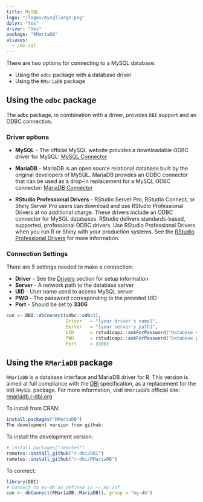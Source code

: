 ```yaml
---
title: MySQL
logo: "/logos/mysqllarge.png"
dplyr: "Yes"
driver: "Yes"
package: "RMariaDB"
aliases:
  - /my-sql
---
```


There are two options for connecting to a MySQL database:

- Using the `odbc` package with a database driver
- Using the `RMariaDB` package

## Using the `odbc` package

The **`odbc`** package, in combination with a driver, provides `DBI` support and an ODBC connection.

### Driver options

- **MySQL** - The official MySQL website provides a downloadable ODBC driver for MySQL: [MySQL Connector](https://dev.mysql.com/downloads/connector/odbc/)

- **MariaDB** - MariaDB is an open source relational database built by the original developers of MySQL. MariaDB provides an ODBC connector that can be used as a drop-in replacement for a MySQL ODBC connector: [MariaDB Connector](https://downloads.mariadb.org/connector-odbc/+releases/)

- **RStudio Professional Drivers** - RStudio Server Pro, RStudio Connect, or Shiny Server Pro users can download and use RStudio Professional Drivers at no additional charge. These drivers include an ODBC connector for MySQL databases.  RStudio delivers standards-based, supported, professional ODBC drivers. Use RStudio Professional Drivers when you run R or Shiny with your production systems. See the [RStudio Professional Drivers](https://www.rstudio.com/products/drivers/) for more information.

### Connection Settings

There are 5 settings needed to make a connection:

  - **Driver** - See the [Drivers](/drivers) section for setup information
  - **Server** - A network path to the database server
  - **UID** - User name used to access MySQL server
  - **PWD** - The password corresponding to the provided UID
  - **Port** - Should be set to **3306**

```r

con <- DBI::dbConnect(odbc::odbc(),
                      Driver   = "[your driver's name]",
                      Server   = "[your server's path]",
                      UID      = rstudioapi::askForPassword("Database user"),
                      PWD      = rstudioapi::askForPassword("Database password"),
                      Port     = 3306)

```


## Using the `RMariaDB` package

`RMariaDB` is a database interface and MariaDB driver for R. This version is aimed at full compliance with the [DBI](/DBI) specification, as a replacement for the old `RMySQL` package. For more information, visit `RMariaDB`'s official site: [rmariadb.r-dbi.org](https://rmariadb.r-dbi.org/)

To install from CRAN:

```r
install.packages("RMariaDB")
The development version from github:
```
To install the development version:

```r
# install.packages("remotes")
remotes::install_github("r-dbi/DBI")
remotes::install_github("r-dbi/RMariaDB")
```

To connect: 

```r
library(DBI)
# Connect to my-db as defined in ~/.my.cnf
con <- dbConnect(RMariaDB::MariaDB(), group = "my-db")
```